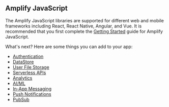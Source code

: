 ## Amplify JavaScript

The Amplify JavaScript libraries are supported for different web and mobile frameworks including React, React Native, Angular, and Vue. It is recommended that you first complete the [Getting Started](/gen1/[platform]/start/getting-started/introduction/) guide for Amplify JavaScript.

What's next? Here are some things you can add to your app:

- [Authentication](/gen1/[platform]/build-a-backend/auth/set-up-auth/)
- [DataStore](/gen1/[platform]/build-a-backend/more-features/datastore/set-up-datastore/)
- [User File Storage](/gen1/[platform]/build-a-backend/storage/set-up-storage/)
- [Serverless APIs](/gen1/[platform]/build-a-backend/graphqlapi/set-up-graphql-api/)
- [Analytics](/gen1/[platform]/build-a-backend/more-features/analytics/set-up-analytics/)
- [AI/ML](/gen1/[platform]/build-a-backend/more-features/predictions/set-up-predictions/)
- [In-App Messaging](/gen1/[platform]/build-a-backend/more-features/in-app-messaging/set-up-in-app-messaging/)
- [Push Notifications](/gen1/[platform]/build-a-backend/push-notifications/set-up-push-notifications/)
- [PubSub](/gen1/[platform]/build-a-backend/more-features/pubsub/set-up-pubsub/)
